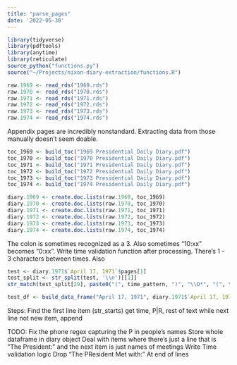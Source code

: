 ```yaml
---
title: "parse_pages"
date: '2022-05-30'
---
```


```r
library(tidyverse)
library(pdftools)
library(anytime)
library(reticulate)
source_python("functions.py")
source("~/Projects/nixon-diary-extraction/functions.R")
```

```r
raw.1969 <- read_rds("1969.rds")
raw.1970 <- read_rds("1970.rds")
raw.1971 <- read_rds("1971.rds")
raw.1972 <- read_rds("1972.rds")
raw.1973 <- read_rds("1973.rds")
raw.1974 <- read_rds("1974.rds")
```

Appendix pages are incredibly nonstandard. Extracting data from those manually doesn't seem doable.


```r
toc_1969 <- build_toc("1969 Presidential Daily Diary.pdf")
toc_1970 <- build_toc("1970 Presidential Daily Diary.pdf")
toc_1971 <- build_toc("1971 Presidential Daily Diary.pdf")
toc_1972 <- build_toc("1972 Presidential Daily Diary.pdf")
toc_1973 <- build_toc("1973 Presidential Daily Diary.pdf")
toc_1974 <- build_toc("1974 Presidential Daily Diary.pdf")
```


```r
diary.1969 <- create.doc.lists(raw.1969, toc_1969)
diary.1970 <- create.doc.lists(raw.1970, toc_1970)
diary.1971 <- create.doc.lists(raw.1971, toc_1971)
diary.1972 <- create.doc.lists(raw.1972, toc_1972)
diary.1973 <- create.doc.lists(raw.1973, toc_1973)
diary.1974 <- create.doc.lists(raw.1974, toc_1974)
```

The colon is sometimes recognized as a 3. Also sometimes "10:xx" becomes "0:xx". Write time validation function after processing. There's 1 - 3 characters between times. Also

```r
test <- diary.1971$`April 17, 1971`$pages[1]
test_split <- str_split(test, '\\n')[[1]]
str_match(test_split[29], paste0("(", time_pattern, ")", "\\D*", "(", time_pattern, ")", "\\W*", "(", call_pattern, ")", "\\W*"))
```





```r
test_df <- build_data_frame("April 17, 1971", diary.1971$`April 17, 1971`$pages)
```


Steps:
Find the first line item (str_starts)
get time, P|R, rest of text
while next line not new item, append


TODO:
Fix the phone regex capturing the P in people's names
Store whole dataframe in diary object
Deal with items where there's just a line that is "The President:" and the next item is just names of meetings
Write Time validation logic 
Drop "The PResident Met with:" At end of lines